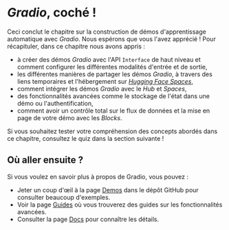 # <i>Gradio</i>, coché !

<CourseFloatingBanner
    chapter={9}
    classNames="absolute z-10 right-0 top-0"
/>

Ceci conclut le chapitre sur la construction de démos d'apprentissage automatique avec *Gradio*. Nous espérons que vous l'avez apprécié ! Pour récapituler, dans ce chapitre nous avons appris :

- à créer des démos *Gradio* avec l'API `Interface` de haut niveau et comment configurer les différentes modalités d'entrée et de sortie,
- les différentes manières de partager les démos *Gradio*, à travers des liens temporaires et l'hébergement sur [*Hugging Face Spaces*](https://huggingface.co/spaces),
- comment intégrer les démos *Gradio* avec le *Hub* et *Spaces*,
- des fonctionnalités avancées comme le stockage de l'état dans une démo ou l'authentification,
- comment avoir un contrôle total sur le flux de données et la mise en page de votre démo avec les *Blocks*.

Si vous souhaitez tester votre compréhension des concepts abordés dans ce chapitre, consultez le quiz dans la section suivante !

## Où aller ensuite ?

Si vous voulez en savoir plus à propos de Gradio, vous pouvez :
- Jeter un coup d'œil à la page [Demos](https://github.com/gradio-app/gradio/tree/main/demo) dans le dépôt GitHub pour consulter beaucoup d'exemples.
- Voir la page [Guides](https://gradio.app/guides/) où vous trouverez des guides sur les fonctionnalités avancées.
- Consulter la page [Docs](https://gradio.app/docs/) pour connaître les détails.